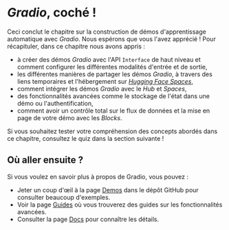 # <i>Gradio</i>, coché !

<CourseFloatingBanner
    chapter={9}
    classNames="absolute z-10 right-0 top-0"
/>

Ceci conclut le chapitre sur la construction de démos d'apprentissage automatique avec *Gradio*. Nous espérons que vous l'avez apprécié ! Pour récapituler, dans ce chapitre nous avons appris :

- à créer des démos *Gradio* avec l'API `Interface` de haut niveau et comment configurer les différentes modalités d'entrée et de sortie,
- les différentes manières de partager les démos *Gradio*, à travers des liens temporaires et l'hébergement sur [*Hugging Face Spaces*](https://huggingface.co/spaces),
- comment intégrer les démos *Gradio* avec le *Hub* et *Spaces*,
- des fonctionnalités avancées comme le stockage de l'état dans une démo ou l'authentification,
- comment avoir un contrôle total sur le flux de données et la mise en page de votre démo avec les *Blocks*.

Si vous souhaitez tester votre compréhension des concepts abordés dans ce chapitre, consultez le quiz dans la section suivante !

## Où aller ensuite ?

Si vous voulez en savoir plus à propos de Gradio, vous pouvez :
- Jeter un coup d'œil à la page [Demos](https://github.com/gradio-app/gradio/tree/main/demo) dans le dépôt GitHub pour consulter beaucoup d'exemples.
- Voir la page [Guides](https://gradio.app/guides/) où vous trouverez des guides sur les fonctionnalités avancées.
- Consulter la page [Docs](https://gradio.app/docs/) pour connaître les détails.